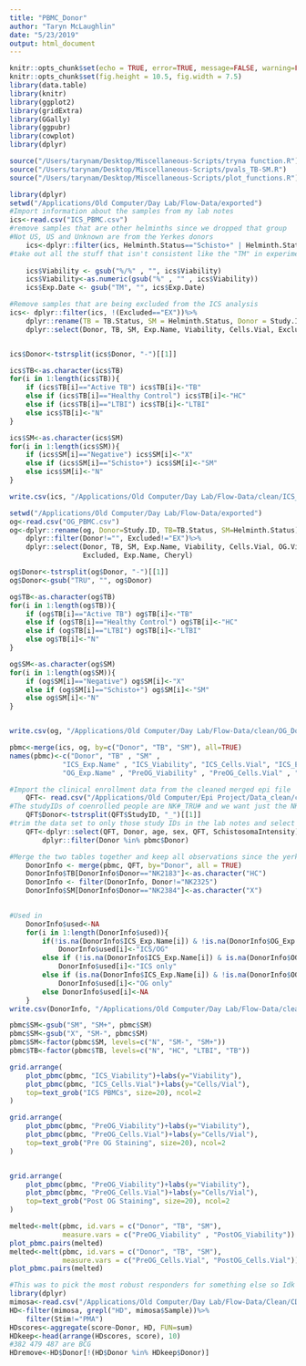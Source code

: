 ```yaml
---
title: "PBMC_Donor"
author: "Taryn McLaughlin"
date: "5/23/2019"
output: html_document
---
```


```r
knitr::opts_chunk$set(echo = TRUE, error=TRUE, message=FALSE, warning=FALSE, comment=NA)
knitr::opts_chunk$set(fig.height = 10.5, fig.width = 7.5)
library(data.table)
library(knitr)
library(ggplot2)
library(gridExtra)
library(GGally)
library(ggpubr)
library(cowplot)
library(dplyr)
```

```r
source("/Users/tarynam/Desktop/Miscellaneous-Scripts/tryna function.R")
source("/Users/tarynam/Desktop/Miscellaneous-Scripts/pvals_TB-SM.R")
source("/Users/tarynam/Desktop/Miscellaneous-Scripts/plot_functions.R")
```

```r
library(dplyr)
setwd("/Applications/Old Computer/Day Lab/Flow-Data/exported")
#Import information about the samples from my lab notes
ics<-read.csv("ICS_PBMC.csv")
#remove samples that are other helminths since we dropped that group
#Not US, US and Unknown are from the Yerkes donors
    ics<-dplyr::filter(ics, Helminth.Status=="Schisto+" | Helminth.Status== "Negative" | Helminth.Status== "Not US" |  Helminth.Status=="US" | Helminth.Status== "Unknown")
#take out all the stuff that isn't consistent like the "TM" in experiment name and the % in viability
    
    ics$Viability <- gsub("%/%" , "", ics$Viability)
    ics$Viability<-as.numeric(gsub("%" , "" , ics$Viability))
    ics$Exp.Date <- gsub("TM", "", ics$Exp.Date)

#Remove samples that are being excluded from the ICS analysis
ics<- dplyr::filter(ics, !(Excluded=="EX"))%>%
    dplyr::rename(TB = TB.Status, SM = Helminth.Status, Donor = Study.ID, Exp.Name=Exp.Date)%>% 
    dplyr::select(Donor, TB, SM, Exp.Name, Viability, Cells.Vial, Excluded) #take only the columns you need


ics$Donor<-tstrsplit(ics$Donor, "-")[[1]]

ics$TB<-as.character(ics$TB)
for(i in 1:length(ics$TB)){
    if (ics$TB[i]=="Active TB") ics$TB[i]<-"TB"
    else if (ics$TB[i]=="Healthy Control") ics$TB[i]<-"HC"
    else if (ics$TB[i]=="LTBI") ics$TB[i]<-"LTBI"
    else ics$TB[i]<-"N"
}

ics$SM<-as.character(ics$SM)
for(i in 1:length(ics$SM)){
    if (ics$SM[i]=="Negative") ics$SM[i]<-"X"
    else if (ics$SM[i]=="Schisto+") ics$SM[i]<-"SM"
    else ics$SM[i]<-"N"
} 

write.csv(ics, "/Applications/Old Computer/Day Lab/Flow-Data/clean/ICS_DonorInfo_clean.csv")

```

```r
setwd("/Applications/Old Computer/Day Lab/Flow-Data/exported")
og<-read.csv("OG_PBMC.csv")
og<-dplyr::rename(og, Donor=Study.ID, TB=TB.Status, SM=Helminth.Status)%>%
    dplyr::filter(Donor!="", Excluded!="EX")%>%
    dplyr::select(Donor, TB, SM, Exp.Name, Viability, Cells.Vial, OG.Viability, OG.Cell..,
                  Excluded, Exp.Name, Cheryl)

og$Donor<-tstrsplit(og$Donor, "-")[[1]]
og$Donor<-gsub("TRU", "", og$Donor)

og$TB<-as.character(og$TB)
for(i in 1:length(og$TB)){
    if (og$TB[i]=="Active TB") og$TB[i]<-"TB"
    else if (og$TB[i]=="Healthy Control") og$TB[i]<-"HC"
    else if (og$TB[i]=="LTBI") og$TB[i]<-"LTBI"
    else og$TB[i]<-"N"
}

og$SM<-as.character(og$SM)
for(i in 1:length(og$SM)){
    if (og$SM[i]=="Negative") og$SM[i]<-"X"
    else if (og$SM[i]=="Schisto+") og$SM[i]<-"SM"
    else og$SM[i]<-"N"
}


write.csv(og, "/Applications/Old Computer/Day Lab/Flow-Data/clean/OG_DonorInfo_clean.csv")
```

```r
pbmc<-merge(ics, og, by=c("Donor", "TB", "SM"), all=TRUE)
names(pbmc)<-c("Donor", "TB" , "SM" , 
             "ICS_Exp.Name" , "ICS_Viability", "ICS_Cells.Vial", "ICS_Excluded",
             "OG_Exp.Name" , "PreOG_Viability" , "PreOG_Cells.Vial" , "PostOG_Viability" , "PostOG_Cells.Vial" , "OG_Excluded" , "Cheryl") 
```

```r
#Import the clinical enrollment data from the cleaned merged epi file
    QFT<- read.csv("/Applications/Old Computer/Epi Project/Data_clean/complete-kenya-filledin.csv")
#The studyIDs of coenrolled people are NK#_TRU# and we want just the NK# to match the lab notes
    QFT$Donor<-tstrsplit(QFT$StudyID, "_")[[1]]
#trim the data set to only those study IDs in the lab notes and select the columns you want
    QFT<-dplyr::select(QFT, Donor, age, sex, QFT, SchistosomaIntensity)%>%
        dplyr::filter(Donor %in% pbmc$Donor)
```

```r
        
#Merge the two tables together and keep all observations since the yerkes donors won't be in the epi data
    DonorInfo <- merge(pbmc, QFT, by="Donor", all = TRUE)
    DonorInfo$TB[DonorInfo$Donor=="NK2183"]<-as.character("HC")
    DonorInfo <- filter(DonorInfo, Donor!="NK2325")
    DonorInfo$SM[DonorInfo$Donor=="NK2384"]<-as.character("X")

    
#Used in
    DonorInfo$used<-NA
    for(i in 1:length(DonorInfo$used)){
        if(!is.na(DonorInfo$ICS_Exp.Name[i]) & !is.na(DonorInfo$OG_Exp.Name[i]))
            DonorInfo$used[i]<-"ICS/OG"
        else if (!is.na(DonorInfo$ICS_Exp.Name[i]) & is.na(DonorInfo$OG_Exp.Name[i]))
            DonorInfo$used[i]<-"ICS only"
        else if (is.na(DonorInfo$ICS_Exp.Name[i]) & !is.na(DonorInfo$OG_Exp.Name[i]))
            DonorInfo$used[i]<-"OG only"
        else DonorInfo$used[i]<-NA
    }
write.csv(DonorInfo, "/Applications/Old Computer/Day Lab/Flow-Data/clean/DonorInfo_clean.csv")

```

```r
pbmc$SM<-gsub("SM", "SM+", pbmc$SM)
pbmc$SM<-gsub("X", "SM-", pbmc$SM)
pbmc$SM<-factor(pbmc$SM, levels=c("N", "SM-", "SM+"))
pbmc$TB<-factor(pbmc$TB, levels=c("N", "HC", "LTBI", "TB"))

grid.arrange(
    plot_pbmc(pbmc, "ICS_Viability")+labs(y="Viability"),
    plot_pbmc(pbmc, "ICS_Cells.Vial")+labs(y="Cells/Vial"),
    top=text_grob("ICS PBMCs", size=20), ncol=2
)

grid.arrange(
    plot_pbmc(pbmc, "PreOG_Viability")+labs(y="Viability"),
    plot_pbmc(pbmc, "PreOG_Cells.Vial")+labs(y="Cells/Vial"),
    top=text_grob("Pre OG Staining", size=20), ncol=2
)


grid.arrange(
    plot_pbmc(pbmc, "PreOG_Viability")+labs(y="Viability"),
    plot_pbmc(pbmc, "PreOG_Cells.Vial")+labs(y="Cells/Vial"),
    top=text_grob("Post OG Staining", size=20), ncol=2
)
```

```r
melted<-melt(pbmc, id.vars = c("Donor", "TB", "SM"), 
             measure.vars = c("PreOG_Viability" , "PostOG_Viability"))
plot_pbmc.pairs(melted)
melted<-melt(pbmc, id.vars = c("Donor", "TB", "SM"), 
             measure.vars = c("PreOG_Cells.Vial", "PostOG_Cells.Vial"))
plot_pbmc.pairs(melted)
```

```r
#This was to pick the most robust responders for something else so Idk
library(dplyr)
mimosa<-read.csv("/Applications/Old Computer/Day Lab/Flow-Data/Clean/CD4_MIMOSA_Complete.csv")
HD<-filter(mimosa, grepl("HD", mimosa$Sample))%>%
    filter(Stim!="PMA")
HDscores<-aggregate(score~Donor, HD, FUN=sum)
HDkeep<-head(arrange(HDscores, score), 10)
#382 479 487 are BCG
HDremove<-HD$Donor[!(HD$Donor %in% HDkeep$Donor)]
```

